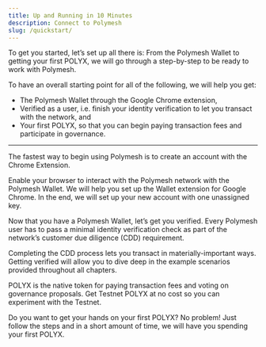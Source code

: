 ```yaml
---
title: Up and Running in 10 Minutes
description: Connect to Polymesh
slug: /quickstart/
---
```




To get you started, let’s set up all there is: From the Polymesh Wallet to getting your first POLYX, we will go through a step-by-step to be ready to work with Polymesh.

To have an overall starting point for all of the following, we will help you get:
* The Polymesh Wallet through the Google Chrome extension,
* Verified as a user, i.e. finish your identity verification to let you transact with the network, and
* Your first POLYX, so that you can begin paying transaction fees and participate in governance.


***

<OverviewBox title="Get the Wallet" linkHref="/quickstart/wallet" linkText="Get the Wallet" imgSrc="/tmpAssets/07_get_wallet_v2-01.svg" floating="true">

The fastest way to begin using Polymesh is to create an account with the Chrome Extension.

Enable your browser to interact with the Polymesh network with the Polymesh Wallet. We will help you set up the Wallet extension for Google Chrome. In the end, we will set up your new account with one unassigned key.
</OverviewBox>

<OverviewBox title="Get Verified" linkHref="/quickstart/verification-with-cdd" linkText="Get Verified" imgSrc="/tmpAssets/08_get_verified_v3-01.svg" floating="true">

Now that you have a Polymesh Wallet, let’s get you verified. Every Polymesh user has to pass a minimal identity verification check as part of the network’s customer due diligence (CDD) requirement.

Completing the CDD process lets you transact in materially-important ways. Getting verified will allow you to dive deep in the example scenarios provided throughout all chapters.
</OverviewBox>

<OverviewBox title="Get POLYX" linkHref="/quickstart/quickstart-polyx" linkText="Get POLYX" imgSrc="/tmpAssets/09_get_polyx_v2-01.svg" floating="true">

POLYX is the native token for paying transaction fees and voting on governance proposals. Get Testnet POLYX at no cost so you can experiment with the Testnet.

Do you want to get your hands on your first POLYX? No problem! Just follow the steps and in a short amount of time, we will have you spending your first POLYX.
</OverviewBox>